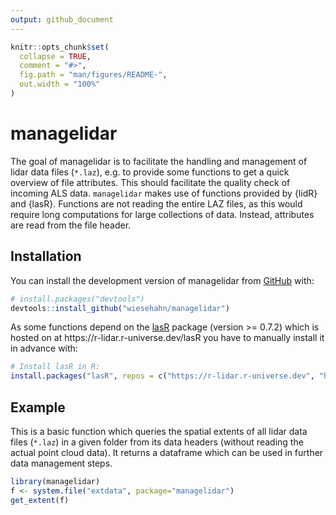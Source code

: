 ```yaml
---
output: github_document
---
```


<!-- README.md is generated from README.Rmd. Please edit that file -->

```r
knitr::opts_chunk$set(
  collapse = TRUE,
  comment = "#>",
  fig.path = "man/figures/README-",
  out.width = "100%"
)
```

# managelidar

<!-- badges: start -->

<!-- badges: end -->

The goal of managelidar is to facilitate the handling and management of lidar data files (`*.laz`), e.g. to provide some functions to get a quick overview of file attributes. This should facilitate the quality check of incoming ALS data. 
`managelidar` makes use of functions provided by {lidR} and {lasR}. Functions are not reading the entire LAZ files, as this would require long computations for large collections of data. Instead, attributes are read from the file header.  

## Installation

You can install the development version of managelidar from [GitHub](https://github.com/) with:

``` r
# install.packages("devtools")
devtools::install_github("wiesehahn/managelidar")
```

As some functions depend on the [lasR](https://github.com/r-lidar/lasR) package (version >= 0.7.2) which is hosted on at https://r-lidar.r-universe.dev/lasR you have to manually install it in advance with:

``` r
# Install lasR in R:
install.packages("lasR", repos = c("https://r-lidar.r-universe.dev", "https://cran.r-project.org"))
```

## Example

This is a basic function which queries the spatial extents of all lidar data files (`*.laz`) in a given folder from its data headers (without reading the actual point cloud data). It returns a dataframe which can be used in further data management steps. 

```r
library(managelidar)
f <- system.file("extdata", package="managelidar")
get_extent(f)
```


